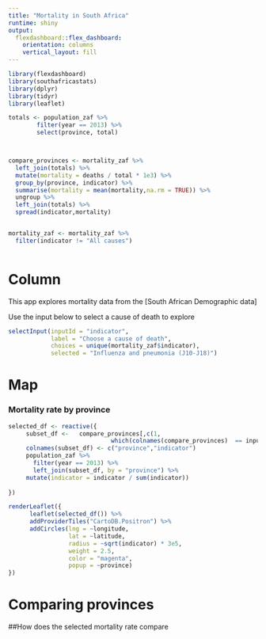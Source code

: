```yaml
---
title: "Mortality in South Africa"
runtime: shiny
output: 
  flexdashboard::flex_dashboard:
    orientation: columns
    vertical_layout: fill
---
```


```r
library(flexdashboard)
library(southafricastats)
library(dplyr)
library(tidyr)
library(leaflet)

totals <- population_zaf %>%
        filter(year == 2013) %>%
        select(province, total)



compare_provinces <- mortality_zaf %>%
  left_join(totals) %>%
  mutate(mortality = deaths / total * 1e3) %>%
  group_by(province, indicator) %>%
  summarise(mortality = mean(mortality,na.rm = TRUE)) %>%
  ungroup %>%
  left_join(totals) %>%
  spread(indicator,mortality)


mortality_zaf <- mortality_zaf %>%
  filter(indicator != "All causes")



```

Column {.sidebar}
=======================================================================
This app explores mortality data from the [South African Demographic data]

Use the input below to select a cause of death to explore


```r
selectInput(inputId = "indicator",
            label = "Choose a cause of death",
            choices = unique(mortality_zaf$indicator),
            selected = "Influenza and pneumonia (J10-J18)")

```

Map {data-icon="fa-map-marker"}
=======================================================================

### Mortality rate by province

```r
selected_df <- reactive({
     subset_df <-   compare_provinces[,c(1,
                             which(colnames(compare_provinces)  == input$indicator))]
     colnames(subset_df) <- c("province","indicator")
     population_zaf %>%
       filter(year == 2013) %>%
       left_join(subset_df, by = "province") %>%
     mutate(indicator = indicator / sum(indicator))
  
})

renderLeaflet({
      leaflet(selected_df()) %>%
      addProviderTiles("CartoDB.Positron") %>%
      addCircles(lng = ~longitude,
                 lat = ~latitude,
                 radius = ~sqrt(indicator) * 3e5,
                 weight = 2.5,
                 color = "magenta",
                 popup = ~province)
})

```

Comparing provinces
================================

##How does the selected mortality rate compare

